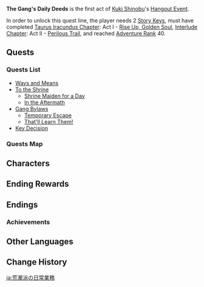 {{Act Infobox
|image          = Story Card Hangout Kuki Shinobu.png
|type           = Hangout
|actNum         = I
|character      = Kuki Shinobu
|ARReq          = 40
|archonQuestReq = [[Interlude Chapter]]: Act II - [[Perilous Trail]]
|storyQuestReq  = [[Taurus Iracundus Chapter]]: Act I - [[Rise Up, Golden Soul]]
|keyReq         = 2
}}
'''The Gang's Daily Deeds''' is the first act of [[Kuki Shinobu]]'s [[Hangout Event]].

In order to unlock this quest line, the player needs 2 [[Story Key]]s, must have completed [[Taurus Iracundus Chapter]]: Act I - [[Rise Up, Golden Soul]], [[Interlude Chapter]]: Act II - [[Perilous Trail]], and reached [[Adventure Rank]] 40.

==Quests==
===Quests List===
* [[Ways and Means]]
* [[To the Shrine]]
** [[Shrine Maiden for a Day]]
** [[In the Aftermath (Hangout Event)|In the Aftermath]]
* [[Gang Bylaws]]
** [[Temporary Escape]]
** [[That'll Learn Them!]]
* [[Key Decision]]
{{Clr}}
===Quests Map===
{{Map:The Gang's Daily Deeds}}

==Characters==
{{Character Appearances|type=Hangout Event}}

==Ending Rewards==
{{Hangout Event Rewards
|1 hangout memory = {{Card|Adventure EXP|100}}{{Card|Primogem|20}}{{Card|Guide to Elegance|3}}
|2 hangout memory = {{Card|Adventure EXP|100}}{{Card|Hero's Wit|5}}{{Card|Vajrada Amethyst Fragment|3}}
|3 hangout memory = {{Card|Adventure EXP|100}}{{Card|Primogem|20}}{{Card|Omurice Waltz|5}}
|4 hangout memory = {{Card|Adventure EXP|100}}{{Card|Hero's Wit|5}}{{Card|Vajrada Amethyst Fragment|3}}
|5 hangout memory = {{Card|Adventure EXP|100}}{{Card|Primogem|20}}{{Card|Guide to Elegance|3}}
}}

==Endings==
{{Hangout Event Endings
|character    = Kuki Shinobu
|act          = 1
|ending1      = Unexpected Wages
|ending1_text = Will the next development be fortunate... or unfortunate?
|ending2      = "Time For Some Secret Dealings..."
|ending2_text = For the sake of the Arataki Gang's future, you suppose you can play this "Chief Advisor" role for a bit.
|ending3      = Official Business!
|ending3_text = Hanamizaka is full of many paths, and the first of these is "abide by the law."
|ending4      = Doom Arrives Just the Same
|ending4_text = "I'm honestly more afraid of Shinobu when she's mad than Kairagi or the Fatui..."
|ending5      = The Arataki Gang Community Service Chronicle
|ending5_text = The Arataki Gang's path is never short of bumps along the way, even in such matters as sweeping the streets.
}}

===Achievements===
{{Achievement Topic Table|quest=The Gang's Daily Deeds|requirements=1}}

==Other Languages==
{{Other Languages
|en      = The Gang's Daily Deeds
|zhs     = 帮派的日常事务
|zhs_rm  = Bāngpài de Rìcháng Shìwù
|zht     = 幫派的日常事務
|zht_rm  = Bāngpài de Rìcháng Shìwù
|zh_tl   = The Gang's Daily Matters
|ja      = 荒瀧派の日常業務
|ja_rm   = Arataki-ha no Nichijou Gyoumu{{Assumed}}
|ja_tl   = Arataki Gang's Daily Works
|ko      = 조직의 일상 업무
|ko_rm   = Jojik-ui Ilsang Eopmu
|ko_tl   = The Gang's Daily Works
|es      = El día a día de la Banda
|es_tl   = The day to day life of the Gang
|fr      = Les affaires quotidiennes du gang
|fr_tl   = The Daily Matters of the Gang
|ru      = Повседневные дела банды
|ru_tl   = Gang's Daily Matters
|th      = ภารกิจประจำวันของแก๊ง
|th_rm   = 
|th_tl   = 
|vi      = Công Việc Hằng Ngày Của Bang Phái
|vi_tl   = Daily Work of the Gang
|de      = Tägliche Angelegenheiten der Bande
|de_tl   = Daily Affairs of the Gang
|id      = Kebutuhan Harian Geng
|id_tl   = Gang's Daily Needs
|pt      = Assuntos Cotidianos da Gangue
|pt_tl   = 
|tr      = Çetenin Günlük İşleri
|tr_tl   = 
|it      = Imprese quotidiane della banda
|it_tl   = 
}}

==Change History==
{{Change History|2.7}}

[[ja:荒瀧派の日常業務]]